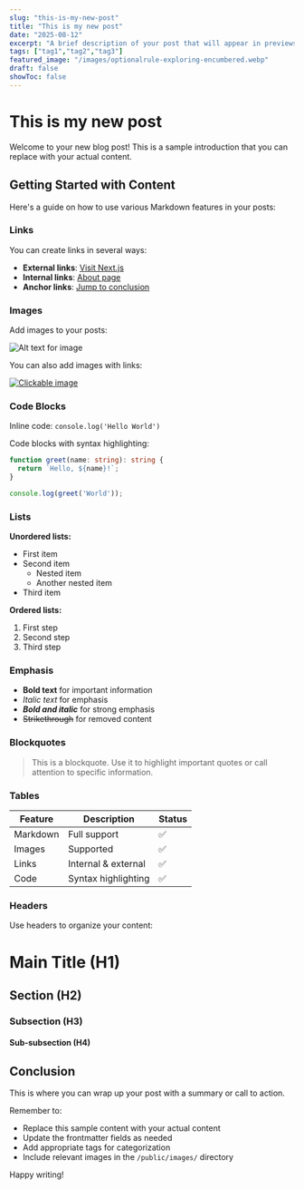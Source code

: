 ```yaml
---
slug: "this-is-my-new-post"
title: "This is my new post"
date: "2025-08-12"
excerpt: "A brief description of your post that will appear in previews and summaries."
tags: ["tag1","tag2","tag3"]
featured_image: "/images/optionalrule-exploring-encumbered.webp"
draft: false
showToc: false
---
```


# This is my new post

Welcome to your new blog post! This is a sample introduction that you can replace with your actual content.

## Getting Started with Content

Here's a guide on how to use various Markdown features in your posts:

### Links

You can create links in several ways:

- **External links**: [Visit Next.js](https://nextjs.org)
- **Internal links**: [About page](/about)
- **Anchor links**: [Jump to conclusion](#conclusion)

### Images

Add images to your posts:

![Alt text for image](/images/optionalrule-escaping-fireball.png)

You can also add images with links:

[![Clickable image](/images/optionalrule-escaping-wound.png)](https://optionalrule.com)

### Code Blocks

Inline code: `console.log('Hello World')`

Code blocks with syntax highlighting:

```typescript
function greet(name: string): string {
  return `Hello, ${name}!`;
}

console.log(greet('World'));
```

### Lists

**Unordered lists:**
- First item
- Second item
  - Nested item
  - Another nested item
- Third item

**Ordered lists:**
1. First step
2. Second step
3. Third step

### Emphasis

- **Bold text** for important information
- *Italic text* for emphasis
- ***Bold and italic*** for strong emphasis
- ~~Strikethrough~~ for removed content

### Blockquotes

> This is a blockquote. Use it to highlight important quotes or call attention to specific information.

### Tables

| Feature | Description | Status |
|---------|-------------|--------|
| Markdown | Full support | ✅ |
| Images | Supported | ✅ |
| Links | Internal & external | ✅ |
| Code | Syntax highlighting | ✅ |

### Headers

Use headers to organize your content:

# Main Title (H1)
## Section (H2)
### Subsection (H3)
#### Sub-subsection (H4)

## Conclusion

This is where you can wrap up your post with a summary or call to action.

Remember to:
- Replace this sample content with your actual content
- Update the frontmatter fields as needed
- Add appropriate tags for categorization
- Include relevant images in the `/public/images/` directory

Happy writing!
